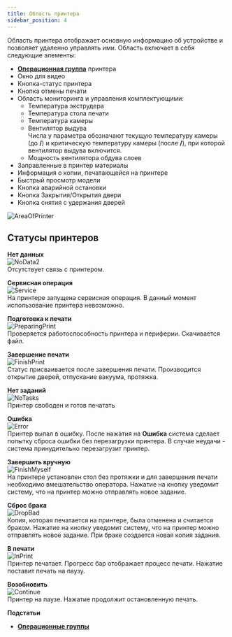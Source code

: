 ```yaml
---
title: Область принтера
sidebar_position: 4
---
```

Область принтера отображает основную информацию об устройстве и позволяет удаленно управлять ими. 
Область включает в себя следующие элементы:

- [**Операционная группа**](/docs/StartWithMES/PrintQueue/PrintQueueRules/OperationalGroups) принтера
- Окно для видео
- Кнопка-статус принтера
- Кнопка отмены печати
- Область мониторинга и управления комплектующими:
  - Температура экструдера
  - Температура стола печати
  - Температура камеры
  - Вентилятор выдува\
  Числа у параметра обозначают текущую температуру камеры (до **/**) и критическую температуру камеры (после **/**),
  при которой вентилятор выдува включится.
  - Мощность вентилятора обдува слоев
- Заправленные в принтер материалы
- Информация о копии, печатающейся на принтере
- Быстрый просмотр модели
- Кнопка аварийной остановки
- Кнопка Закрытия/Открытия двери
- Кнопка снятия с удержания дверей

![AreaOfPrinter](./img/AreaOfPrinter.png)

## Статусы принтеров 

**Нет данных**\
![NoData2](./img/NoData2.png)\
Отсутствует связь с принтером.

**Сервисная операция**\
![Service](./img/Service.png)\
На принтере запущена сервисная операция. В данный момент использование принтера невозможно.

**Подготовка к печати**\
![PreparingPrint](./img/PreparingPrint.png)\
Проверяется работоспособность принтера и периферии. Скачивается файл.

**Завершение печати**\
![FinishPrint](./img/FinishPrint.png)\
Статус присваивается после завершения печати. Производится открытие дверей, отпускание вакуума, протяжка.

**Нет заданий**\
![NoTasks](./img/NoTasks.png)\
Принтер свободен и готов печатать

**Ошибка**\
![Error](./img/Error.png)\
Принтер выпал в ошибку. После нажатия на **Ошибка** система сделает попытку сброса ошибки без перезагрузки принтера.
В случае неудачи - система принудительно перезагрузит принтер.

**Завершить вручную**\
![FinishMyself](./img/FinishMyself.png)\
На принтере установлен стол без протяжки и для завершения печати необходимо вмешательство оператора. Нажатие на кнопку уведомит систему, что на принтер можно отправлять новое задание.

**Сброс брака**\
![DropBad](./img/DropBad.png)\
Копия, которая печатается на принтере, была отменена и считается браком. Нажатие на кнопку уведомит систему, что на принтер можно отправлять новое задание. При браке создается новая копия задания.

**В печати**\
![InPrint](./img/InPrint.png)\
Принтер печатает. Прогресс бар отображает процесс печати. Нажатие поставит печать на паузу.

**Возобновить**\
![Continue](./img/Continue.png)\
Принтер на паузе. Нажатие продолжит остановленную печать.

**Подстатьи**
- [**Операционные группы**](https://mes-docs.onrender.com/docs/StartWithMES/PrintQueue/PrintQueueRules/OperationalGroups)
